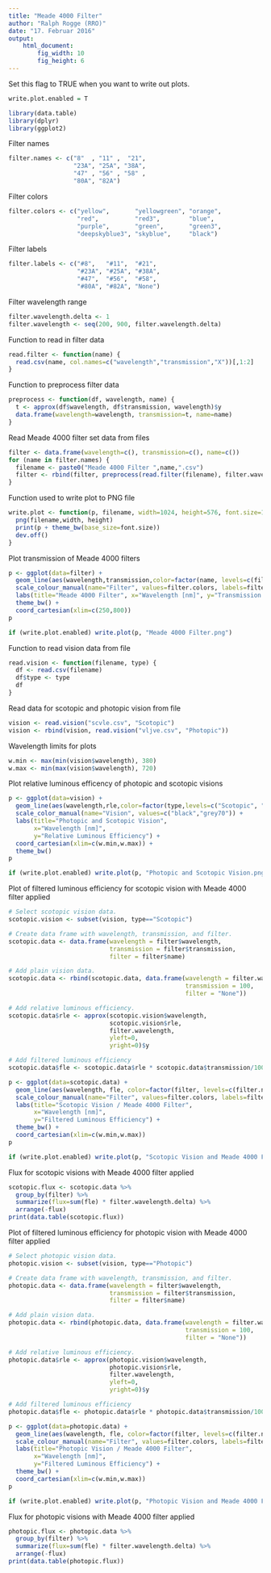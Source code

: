 ```yaml
---
title: "Meade 4000 Filter"
author: "Ralph Rogge (RRO)"
date: "17. Februar 2016"
output:
    html_document:
        fig_width: 10
        fig_height: 6
---
```


Set this flag to TRUE when you want to write out plots.
```r
write.plot.enabled = T
```

```r
library(data.table)
library(dplyr)
library(ggplot2)
```

Filter names
```r
filter.names <- c("8"  , "11" ,  "21", 
                  "23A", "25A", "38A", 
                  "47" , "56" , "58" , 
                  "80A", "82A")
```

Filter colors
```r
filter.colors <- c("yellow",       "yellowgreen", "orange",
                   "red",          "red3",        "blue",
                   "purple",       "green",       "green3",
                   "deepskyblue3", "skyblue",     "black")

```

Filter labels
```r
filter.labels <- c("#8",   "#11",  "#21",
                   "#23A", "#25A", "#38A",
                   "#47",  "#56",  "#58",
                   "#80A", "#82A", "None")

```

Filter wavelength range
```r
filter.wavelength.delta <- 1
filter.wavelength <- seq(200, 900, filter.wavelength.delta)
```

Function to read in filter data
```r
read.filter <- function(name) {
  read.csv(name, col.names=c("wavelength","transmission","X"))[,1:2]
}
```

Function to preprocess filter data
```r
preprocess <- function(df, wavelength, name) {
  t <- approx(df$wavelength, df$transmission, wavelength)$y
  data.frame(wavelength=wavelength, transmission=t, name=name)
}
```

Read Meade 4000 filter set data from files
```r
filter <- data.frame(wavelength=c(), transmission=c(), name=c())
for (name in filter.names) {
  filename <- paste0("Meade 4000 Filter ",name,".csv")
  filter <- rbind(filter, preprocess(read.filter(filename), filter.wavelength, name))
}
```

Function used to write plot to PNG file
```r
write.plot <- function(p, filename, width=1024, height=576, font.size=16) {
  png(filename,width, height)
  print(p + theme_bw(base_size=font.size))
  dev.off()
}
```

Plot transmission of Meade 4000 filters
```r
p <- ggplot(data=filter) +
  geom_line(aes(wavelength,transmission,color=factor(name, levels=c(filter.names, "None")))) +
  scale_colour_manual(name="Filter", values=filter.colors, labels=filter.labels) +
  labs(title="Meade 4000 Filter", x="Wavelength [nm]", y="Transmission [%]") +
  theme_bw() +
  coord_cartesian(xlim=c(250,800))
p

if (write.plot.enabled) write.plot(p, "Meade 4000 Filter.png")
```

Function to read vision data from file
```r
read.vision <- function(filename, type) {
  df <- read.csv(filename)
  df$type <- type
  df
}
```

Read data for scotopic and photopic vision from file
```r
vision <- read.vision("scvle.csv", "Scotopic")
vision <- rbind(vision, read.vision("vljve.csv", "Photopic"))
```

Wavelength limits for plots
```r
w.min <- max(min(vision$wavelength), 380)
w.max <- min(max(vision$wavelength), 720)
```

Plot relative luminous efficency of photopic and scotopic visions
```r
p <- ggplot(data=vision) +
  geom_line(aes(wavelength,rle,color=factor(type,levels=c("Scotopic", "Photopic")))) +
  scale_color_manual(name="Vision", values=c("black","grey70")) +
  labs(title="Photopic and Scotopic Vision", 
       x="Wavelength [nm]", 
       y="Relative Luminous Efficiency") +
  coord_cartesian(xlim=c(w.min,w.max)) +
  theme_bw()
p

if (write.plot.enabled) write.plot(p, "Photopic and Scotopic Vision.png")
```

Plot of filtered luminous efficiency for scotopic vision with Meade 4000 filter applied
```r
# Select scotopic vision data.
scotopic.vision <- subset(vision, type=="Scotopic")

# Create data frame with wavelength, transmission, and filter.
scotopic.data <- data.frame(wavelength = filter$wavelength, 
                            transmission = filter$transmission, 
                            filter = filter$name)

# Add plain vision data.
scotopic.data <- rbind(scotopic.data, data.frame(wavelength = filter.wavelength,
                                                 transmission = 100, 
                                                 filter = "None"))

# Add relative luminous efficiency.
scotopic.data$rle <- approx(scotopic.vision$wavelength, 
                            scotopic.vision$rle, 
                            filter.wavelength, 
                            yleft=0, 
                            yright=0)$y

# Add filtered luminous efficiency
scotopic.data$fle <- scotopic.data$rle * scotopic.data$transmission/100 

p <- ggplot(data=scotopic.data) +
  geom_line(aes(wavelength, fle, color=factor(filter, levels=c(filter.names, "None")))) +
  scale_colour_manual(name="Filter", values=filter.colors, labels=filter.labels) +
  labs(title="Scotopic Vision / Meade 4000 Filter",
       x="Wavelength [nm]",
       y="Filtered Luminous Efficiency") +
  theme_bw() +
  coord_cartesian(xlim=c(w.min,w.max))
p

if (write.plot.enabled) write.plot(p, "Scotopic Vision and Meade 4000 Filter.png")
```

Flux for scotopic visions with Meade 4000 filter applied
```r
scotopic.flux <- scotopic.data %>%
  group_by(filter) %>%
  summarize(flux=sum(fle) * filter.wavelength.delta) %>%
  arrange(-flux)
print(data.table(scotopic.flux))
```


Plot of filtered luminous efficiency for photopic vision with Meade 4000 filter applied
```r
# Select photopic vision data.
photopic.vision <- subset(vision, type=="Photopic")

# Create data frame with wavelength, transmission, and filter.
photopic.data <- data.frame(wavelength = filter$wavelength, 
                            transmission = filter$transmission, 
                            filter = filter$name)

# Add plain vision data.
photopic.data <- rbind(photopic.data, data.frame(wavelength = filter.wavelength,
                                                 transmission = 100, 
                                                 filter = "None"))

# Add relative luminous efficiency.
photopic.data$rle <- approx(photopic.vision$wavelength, 
                            photopic.vision$rle, 
                            filter.wavelength, 
                            yleft=0, 
                            yright=0)$y

# Add filtered luminous efficiency
photopic.data$fle <- photopic.data$rle * photopic.data$transmission/100 

p <- ggplot(data=photopic.data) +
  geom_line(aes(wavelength, fle, color=factor(filter, levels=c(filter.names, "None")))) +
  scale_colour_manual(name="Filter", values=filter.colors, labels=filter.labels) +
  labs(title="Photopic Vision / Meade 4000 Filter",
       x="Wavelength [nm]",
       y="Filtered Luminous Efficiency") +
  theme_bw() +
  coord_cartesian(xlim=c(w.min,w.max))
p

if (write.plot.enabled) write.plot(p, "Photopic Vision and Meade 4000 Filter.png")
```

Flux for photopic visions with Meade 4000 filter applied
```r
photopic.flux <- photopic.data %>%
  group_by(filter) %>%
  summarize(flux=sum(fle) * filter.wavelength.delta) %>%
  arrange(-flux)
print(data.table(photopic.flux))
```
